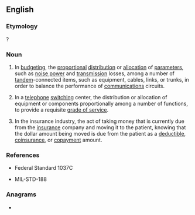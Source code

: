==English==

===Etymology===
{{suffix|prorate|ion|lang=en}}?

===Noun===
{{en-noun|~}}

# {{lb|en|telecommunication}} In [[budgeting]], the [[proportional]] [[distribution]] or [[allocation]] of [[parameters]], such as [[noise power]] and [[transmission]] losses, among a number of [[tandem]]-connected items, such as equipment, cables, links, or trunks, in order to balance the performance of [[communications]] circuits.
# {{lb|en|telecommunication}} In a [[telephone]] [[switching]] center, the distribution or allocation of equipment or components proportionally among a number of functions, to provide a requisite [[grade of service]].
# {{lb|en|accounting}} In the insurance industry, the act of taking money that is currently due from the [[insurance]] company and moving it to the patient, knowing that the dollar amount being moved is due from the patient as a [[deductible]], [[coinsurance]], or [[copayment]] amount.

===References===
* {{lb|en|telecommunication}} Federal Standard 1037C
* {{lb|en|telecommunication}} MIL-STD-188

===Anagrams===
* {{anagrams|en|troparion}}
